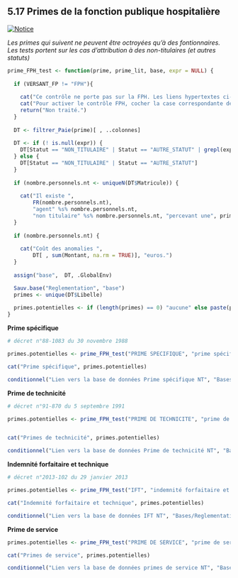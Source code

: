   
## 5.17 Primes de la fonction publique hospitalière            
   
[![Notice](icones/Notice.png)](Docs/Notices/fiche_FPH.odt)    
    
*Les primes qui suivent ne peuvent être octroyées qu'à des fontionnaires.*    
*Les tests portent sur les cas d'attribution à des non-titulaires (et autres statuts)*     
     

```{r }
prime_FPH_test <- function(prime, prime_lit, base, expr = NULL) {
  
  if (VERSANT_FP != "FPH"){
    
    cat("Ce contrôle ne porte pas sur la FPH. Les liens hypertextes ci-dessous seront désactivés.   \n")
    cat("Pour activer le contrôle FPH, cocher la case correspondante de l'onglet **Options > Format** de l'interface graphique  \n")
    return("Non traité.")
  } 
  
  DT <- filtrer_Paie(prime)[ , ..colonnes]
  
  DT <- if (! is.null(expr)) {
    DT[Statut == "NON_TITULAIRE" | Statut == "AUTRE_STATUT" | grepl(expr, Grade, perl = TRUE, ignore.case = TRUE)]
  } else {
    DT[Statut == "NON_TITULAIRE" | Statut == "AUTRE_STATUT"]
  }
  
  if (nombre.personnels.nt <- uniqueN(DT$Matricule)) {
    
    cat("Il existe ", 
        FR(nombre.personnels.nt),
        "agent" %s% nombre.personnels.nt,
        "non titulaire" %s% nombre.personnels.nt, "percevant une", prime_lit)
  }
  
  if (nombre.personnels.nt) {
    
    cat("Coût des anomalies ", 
        DT[ , sum(Montant, na.rm = TRUE)], "euros.")
  }
  
  assign("base",  DT, .GlobalEnv)

  Sauv.base("Reglementation", "base") 
  primes <- unique(DT$Libelle)
  
  primes.potentielles <- if (length(primes) == 0) "aucune" else paste(primes, collapse = " ;")
}
```

**Prime spécifique**   

```{r }
# décret n°88-1083 du 30 novembre 1988

primes.potentielles <- prime_FPH_test("PRIME SPECIFIQUE", "prime spécifique", "personnels.prime.specifique.nt")

cat("Prime spécifique", primes.potentielles)  
```

  

```{r }
conditionnel("Lien vers la base de données Prime spécifique NT", "Bases/Reglementation/personnels.prime.specifique.nt.csv")   
```

  
**Prime de technicité**   

```{r }
# décret n°91-870 du 5 septembre 1991 

primes.potentielles <- prime_FPH_test("PRIME DE TECHNICITE", "prime de technicité", "personnels.prime.tech.nt")


cat("Primes de technicité", primes.potentielles)  
```

  

```{r }
conditionnel("Lien vers la base de données Prime de technicité NT", "Bases/Reglementation/personnels.prime.tech.nt.csv")   
```

  
**Indemnité forfaitaire et technique**   

```{r }
# décret n°2013-102 du 29 janvier 2013  

primes.potentielles <- prime_FPH_test("IFT", "indemnité forfaitaire et technique", "personnels.ift.nt")
```

  

```{r }
cat("Indemnité forfaitaire et technique", primes.potentielles)
```

  
  

```{r }
conditionnel("Lien vers la base de données IFT NT", "Bases/Reglementation/personnels.ift.nt.csv")   
```

  
**Prime de service**   

```{r }
primes.potentielles <- prime_FPH_test("PRIME DE SERVICE", "prime de service", "personnels.ps.nt", expression.rég.médecin)
```

  

```{r }
cat("Primes de service", primes.potentielles)    
```

  
  

```{r }
conditionnel("Lien vers la base de données primes de service NT", "Bases/Reglementation/personnels.ps.nt.csv")   
```

  

